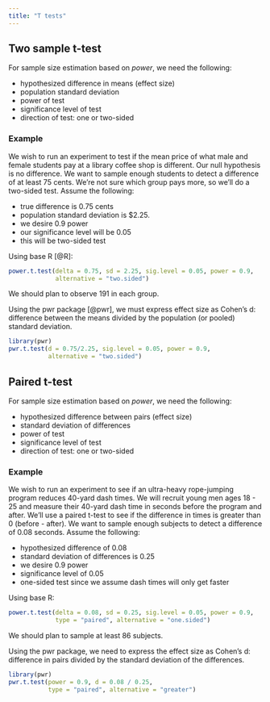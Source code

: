 ```yaml
---
title: "T tests"
---
```


## Two sample t-test

For sample size estimation based on _power_, we need the following:

- hypothesized difference in means (effect size)
- population standard deviation
- power of test 
- significance level of test
- direction of test: one or two-sided

### Example

We wish to run an experiment to test if the mean price of what male and female students pay at a library coffee shop is different. Our null hypothesis is no difference. We want to sample enough students to detect a difference of at least 75 cents. We're not sure which group pays more, so we'll do a two-sided test. Assume the following: 

- true difference is 0.75 cents
- population standard deviation is $2.25.
- we desire 0.9 power
- our significance level will be 0.05
- this will be two-sided test

Using base R [@R]:

```r
power.t.test(delta = 0.75, sd = 2.25, sig.level = 0.05, power = 0.9,
             alternative = "two.sided")
```

We should plan to observe 191 in each group.

Using the pwr package [@pwr], we must express effect size as Cohen's d: difference between the means divided by the population (or pooled) standard deviation.

```r
library(pwr)
pwr.t.test(d = 0.75/2.25, sig.level = 0.05, power = 0.9, 
           alternative = "two.sided")
```

## Paired t-test

For sample size estimation based on _power_, we need the following:

- hypothesized difference between pairs (effect size)
- standard deviation of differences
- power of test 
- significance level of test
- direction of test: one or two-sided

### Example

We wish to run an experiment to see if an ultra-heavy rope-jumping program reduces 40-yard dash times. We will recruit young men ages 18 - 25 and measure their 40-yard dash time in seconds before the program and after. We'll use a paired t-test to see if the difference in times is greater than 0 (before - after). We want to sample enough subjects to detect a difference of 0.08 seconds. Assume the following:

- hypothesized difference of 0.08
- standard deviation of differences is 0.25
- we desire 0.9 power
- significance level of 0.05
- one-sided test since we assume dash times will only get faster

Using base R:

```r
power.t.test(delta = 0.08, sd = 0.25, sig.level = 0.05, power = 0.9, 
             type = "paired", alternative = "one.sided")
```

We should plan to sample at least 86 subjects.

Using the pwr package, we need to express the effect size as Cohen's d: difference in pairs divided by the standard deviation of the differences.

```r
library(pwr)
pwr.t.test(power = 0.9, d = 0.08 / 0.25,
           type = "paired", alternative = "greater")
```





